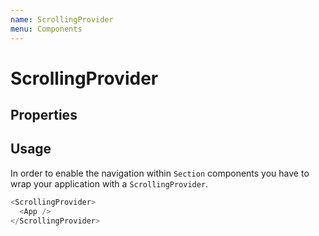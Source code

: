 ```yaml
---
name: ScrollingProvider
menu: Components
---
```



# ScrollingProvider

## Properties

<PropsTable of={ScrollingProvider} />

##  Usage

In order to enable the navigation within `Section` components you have to wrap your application with a `ScrollingProvider`.

``` javascript
<ScrollingProvider>
  <App />
</ScrollingProvider>
```

